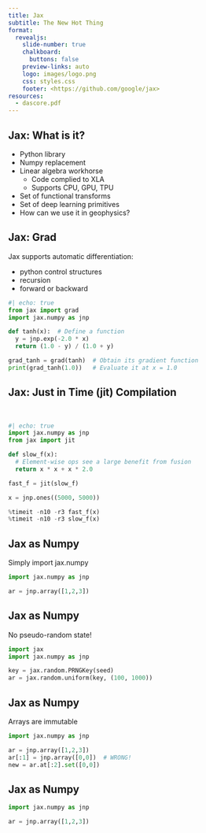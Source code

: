 ```yaml
---
title: Jax
subtitle: The New Hot Thing
format:
  revealjs: 
    slide-number: true
    chalkboard: 
      buttons: false
    preview-links: auto
    logo: images/logo.png
    css: styles.css
    footer: <https://github.com/google/jax>
resources:
  - dascore.pdf
---
```


## Jax: What is it? 

:::{.incremental}
- Python library
- Numpy replacement
- Linear algebra workhorse
  - Code complied to XLA 
  - Supports CPU, GPU, TPU
- Set of functional transforms
- Set of deep learning primitives
- How can we use it in geophysics?
:::


## Jax: Grad

Jax supports automatic differentiation:

:::{.incremental}
- python control structures
- recursion
- forward or backward
:::

:::{.fragment}

```python
#| echo: true
from jax import grad
import jax.numpy as jnp

def tanh(x):  # Define a function
  y = jnp.exp(-2.0 * x)
  return (1.0 - y) / (1.0 + y)

grad_tanh = grad(tanh)  # Obtain its gradient function
print(grad_tanh(1.0))   # Evaluate it at x = 1.0
```

:::

## Jax: Just in Time (jit) Compilation

<br>

```python
#| echo: true
import jax.numpy as jnp
from jax import jit

def slow_f(x):
  # Element-wise ops see a large benefit from fusion
  return x * x + x * 2.0

fast_f = jit(slow_f)

x = jnp.ones((5000, 5000))

%timeit -n10 -r3 fast_f(x) 
%timeit -n10 -r3 slow_f(x)
```

## Jax as Numpy

Simply import jax.numpy

```python
import jax.numpy as jnp

ar = jnp.array([1,2,3])
```

## Jax as Numpy

No pseudo-random state!

```python
import jax
import jax.numpy as jnp

key = jax.random.PRNGKey(seed)
ar = jax.random.uniform(key, (100, 1000))
```

## Jax as Numpy

Arrays are immutable

```python
import jax.numpy as jnp

ar = jnp.array([1,2,3])
ar[:1] = jnp.array([0,0])  # WRONG!
new = ar.at[:2].set([0,0])
```

## Jax as Numpy

```python
import jax.numpy as jnp

ar = jnp.array([1,2,3])
```